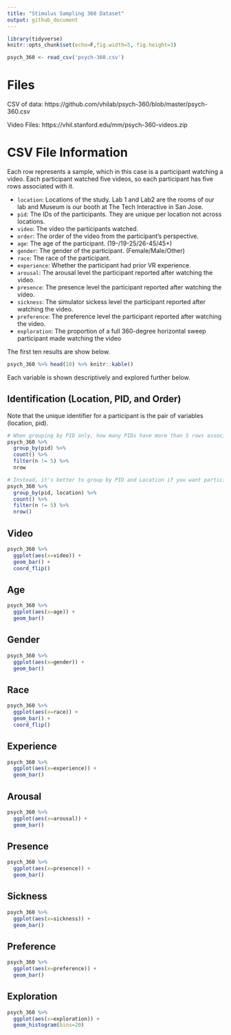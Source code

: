 ```yaml
---
title: "Stimulus Sampling 360 Dataset"
output: github_document
---
```


```r
library(tidyverse)
knitr::opts_chunk$set(echo=F,fig.width=5, fig.height=3)

psych_360 <- read_csv('psych-360.csv')
```
# Files

CSV of data: https://github.com/vhilab/psych-360/blob/master/psych-360.csv

Video Files: https://vhil.stanford.edu/mm/psych-360-videos.zip

# CSV File Information

Each row represents a sample, which in this case is a participant watching a video. Each participant watched five videos, so each participant has five rows associated with it.

- `location`: Locations of the study. Lab 1 and Lab2 are the rooms of our lab and Museum is our booth at The Tech Interactive in San Jose.
- `pid`: The IDs of the participants. They are unique per location not across locations.
- `video`: The video the participants watched.
- `order`: The order of the video from the participant's perspective.
- `age`: The age of the participant. (19-/19-25/26-45/45+)
- `gender`: The gender of the participant. (Female/Male/Other)
- `race`: The race of the participant.
- `experience`: Whether the participant had prior VR experience.
- `arousal`: The arousal level the participant reported after watching the video.
- `presence`: The presence level the participant reported after watching the video.
- `sickness`: The simulator sickess level the participant reported after watching the video.
- `preference`: The preference level the participant reported after watching the video.
- `exploration`: The proportion of a full 360-degree horizontal sweep participant made watching the video

The first ten results are show below.

```r
psych_360 %>% head(10) %>% knitr::kable()
```

Each variable is shown descriptively and explored further below.

## Identification (Location, PID, and Order)

Note that the unique identifier for a participant is the pair of variables (location, pid).

```r
# When grouping by PID only, how many PIDs have more than 5 rows associated with them?
psych_360 %>% 
  group_by(pid) %>%
  count() %>%
  filter(n != 5) %>%
  nrow

# Instead, it's better to group by PID and Location if you want participants to be uniquely grouped
psych_360 %>%
  group_by(pid, location) %>%
  count() %>%
  filter(n != 5) %>%
  nrow()
```


## Video

```r
psych_360 %>% 
  ggplot(aes(x=video)) +
  geom_bar() +
  coord_flip()
```

## Age

```r
psych_360 %>% 
  ggplot(aes(x=age)) +
  geom_bar()
```

## Gender

```r
psych_360 %>% 
  ggplot(aes(x=gender)) +
  geom_bar()
```

## Race

```r
psych_360 %>% 
  ggplot(aes(x=race)) +
  geom_bar() +
  coord_flip()
```

## Experience

```r
psych_360 %>% 
  ggplot(aes(x=experience)) +
  geom_bar()
```

## Arousal

```r
psych_360 %>% 
  ggplot(aes(x=arousal)) +
  geom_bar()
```

## Presence

```r
psych_360 %>% 
  ggplot(aes(x=presence)) +
  geom_bar()
```

## Sickness

```r
psych_360 %>% 
  ggplot(aes(x=sickness)) +
  geom_bar()
```

## Preference

```r
psych_360 %>% 
  ggplot(aes(x=preference)) +
  geom_bar()
```

## Exploration

```r
psych_360 %>% 
  ggplot(aes(x=exploration)) +
  geom_histogram(bins=20)
```

